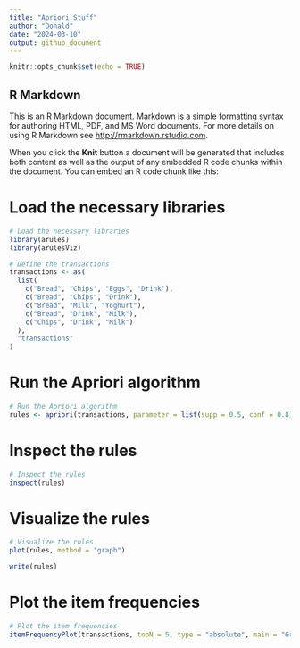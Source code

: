 ```yaml
---
title: "Apriori_Stuff"
author: "Donald"
date: "2024-03-10"
output: github_document
---
```


```r
knitr::opts_chunk$set(echo = TRUE)
```

## R Markdown

This is an R Markdown document. Markdown is a simple formatting syntax for authoring HTML, PDF, and MS Word documents. For more details on using R Markdown see <http://rmarkdown.rstudio.com>.

When you click the **Knit** button a document will be generated that includes both content as well as the output of any embedded R code chunks within the document. You can embed an R code chunk like this:


# Load the necessary libraries
```r
# Load the necessary libraries
library(arules)
library(arulesViz)

# Define the transactions
transactions <- as(
  list(
    c("Bread", "Chips", "Eggs", "Drink"),
    c("Bread", "Chips", "Drink"),
    c("Bread", "Milk", "Yoghurt"),
    c("Bread", "Drink", "Milk"),
    c("Chips", "Drink", "Milk")
  ),
  "transactions"
)

```


# Run the Apriori algorithm
```r
# Run the Apriori algorithm
rules <- apriori(transactions, parameter = list(supp = 0.5, conf = 0.8))


```
# Inspect the rules

```r
# Inspect the rules
inspect(rules)

```
# Visualize the rules

```r
# Visualize the rules
plot(rules, method = "graph")

```

```r
write(rules)

```

# Plot the item frequencies
```r
# Plot the item frequencies
itemFrequencyPlot(transactions, topN = 5, type = "absolute", main = "Grocery Frequency")
```



